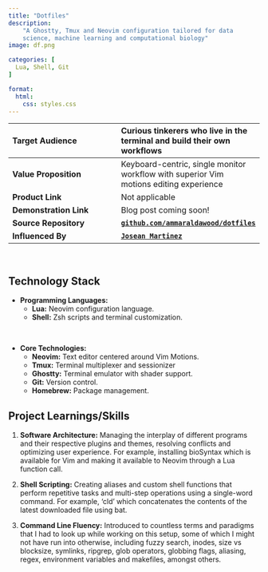 ```yaml
---
title: "Dotfiles"
description: 
    "A Ghostty, Tmux and Neovim configuration tailored for data 
    science, machine learning and computational biology"
image: df.png

categories: [
  Lua, Shell, Git
]

format:
  html:
    css: styles.css
---
```


| **Target Audience** | Curious tinkerers who live in the terminal and build their own workflows |
| :--- | :--- |
| **Value Proposition** | Keyboard-centric, single monitor workflow with superior Vim motions editing experience |
| **Product Link** | Not applicable |
| **Demonstration Link** | Blog post coming soon! |
| **Source Repository** | [**`github.com/ammaraldawood/dotfiles`**](https://github.com/ammaraldawood/dotfiles){target="_blank"} |
| **Influenced By** | [**`Josean Martinez`**](https://www.josean.com/){target="_blank"} |

<br>

## Technology Stack

* **Programming Languages:**
  * **Lua:** Neovim configuration language.
  * **Shell:** Zsh scripts and terminal customization.

<br>

* **Core Technologies:**
  * **Neovim:** Text editor centered around Vim Motions.
  * **Tmux:** Terminal multiplexer and sessionizer
  * **Ghostty:** Terminal emulator with shader support.
  * **Git:** Version control.
  * **Homebrew:** Package management.

## Project Learnings/Skills

1.  **Software Architecture:** Managing the interplay of different programs and
their respective plugins and themes, resolving conflicts and optimizing user
experience. For example, installing bioSyntax which is available for Vim and
making it available to Neovim through a Lua function call.

2.  **Shell Scripting:** Creating aliases and custom shell functions that
perform repetitive tasks and multi-step operations using a single-word command.
For example, 'cld' which concatenates the contents of the latest downloaded
file using bat.

3.  **Command Line Fluency:** Introduced to countless terms and paradigms that
I had to look up while working on this setup, some of which I might not have
run into otherwise, including fuzzy search, inodes, size vs blocksize,
symlinks, ripgrep, glob operators, globbing flags, aliasing, regex, environment
variables and makefiles, amongst others.
